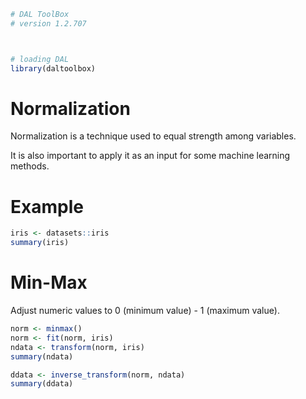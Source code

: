 ```r
# DAL ToolBox
# version 1.2.707



# loading DAL
library(daltoolbox) 
```

# Normalization

Normalization is a technique used to equal strength among variables. 

It is also important to apply it as an input for some machine learning methods. 

# Example

```r
iris <- datasets::iris  
summary(iris)
```

# Min-Max 
Adjust numeric values to 0 (minimum value) - 1 (maximum value).

```r
norm <- minmax()
norm <- fit(norm, iris)
ndata <- transform(norm, iris)
summary(ndata)
```

```r
ddata <- inverse_transform(norm, ndata)
summary(ddata)
```

